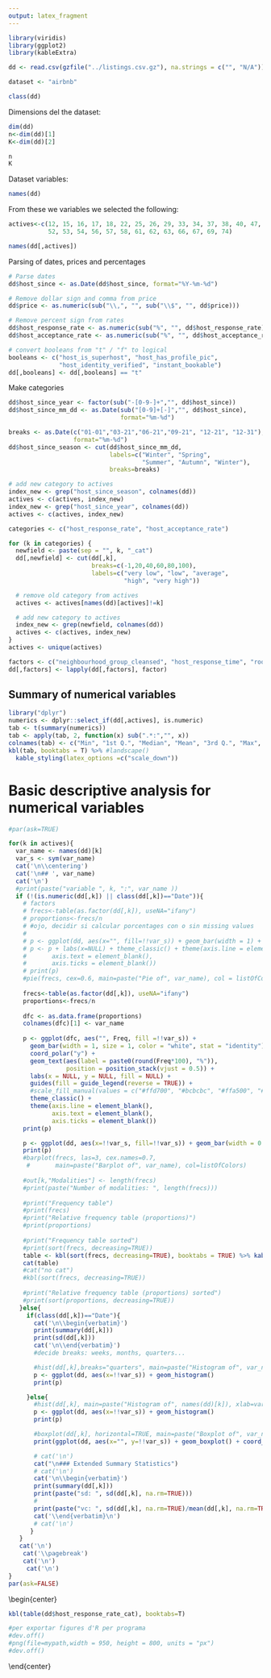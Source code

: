 ```yaml
---
output: latex_fragment
---
```


```r
library(viridis)
library(ggplot2)
library(kableExtra)
```
```r
dd <- read.csv(gzfile("../listings.csv.gz"), na.strings = c("", "N/A"))

dataset <- "airbnb"
```

```r
class(dd)
```

Dimensions del the dataset:
```r
dim(dd)
n<-dim(dd)[1]
K<-dim(dd)[2]

n
K
```
Dataset variables:

```r
names(dd)
```

From these we variables we selected the following:

```r
actives<-c(12, 15, 16, 17, 18, 22, 25, 26, 29, 33, 34, 37, 38, 40, 47, 48, 51,
           52, 53, 54, 56, 57, 58, 61, 62, 63, 66, 67, 69, 74)

names(dd[,actives])
```

Parsing of dates, prices and percentages

```r
# Parse dates
dd$host_since <- as.Date(dd$host_since, format="%Y-%m-%d")

# Remove dollar sign and comma from price
dd$price <- as.numeric(sub("\\,", "", sub("\\$", "", dd$price)))

# Remove percent sign from rates
dd$host_response_rate <- as.numeric(sub("%", "", dd$host_response_rate))
dd$host_acceptance_rate <- as.numeric(sub("%", "", dd$host_acceptance_rate))

# convert booleans from "t" / "f" to logical
booleans <- c("host_is_superhost", "host_has_profile_pic",
              "host_identity_verified", "instant_bookable")
dd[,booleans] <- dd[,booleans] == "t"

```

Make categories

```r

dd$host_since_year <- factor(sub("-[0-9-]+","", dd$host_since))
dd$host_since_mm_dd <- as.Date(sub("[0-9]+[-]","", dd$host_since),
                               format="%m-%d")

breaks <- as.Date(c("01-01","03-21","06-21","09-21", "12-21", "12-31"), 
                  format="%m-%d")
dd$host_since_season <- cut(dd$host_since_mm_dd,
                            labels=c("Winter", "Spring",
                                     "Summer", "Autumn", "Winter"),
                            breaks=breaks)

# add new category to actives
index_new <- grep("host_since_season", colnames(dd))
actives <- c(actives, index_new)
index_new <- grep("host_since_year", colnames(dd))
actives <- c(actives, index_new)

categories <- c("host_response_rate", "host_acceptance_rate")

for (k in categories) {
  newfield <- paste(sep = "", k, "_cat")
  dd[,newfield] <- cut(dd[,k],
                       breaks=c(-1,20,40,60,80,100),
                       labels=c("very low", "low", "average",
                                "high", "very high"))

  # remove old category from actives
  actives <- actives[names(dd)[actives]!=k]

  # add new category to actives
  index_new <- grep(newfield, colnames(dd))
  actives <- c(actives, index_new)
}
actives <- unique(actives)

factors <- c("neighbourhood_group_cleansed", "host_response_time", "room_type")
dd[,factors] <- lapply(dd[,factors], factor)

```



## Summary of numerical variables

```r


library("dplyr")
numerics <- dplyr::select_if(dd[,actives], is.numeric)
tab <- t(summary(numerics))
tab <- apply(tab, 2, function(x) sub(".*:","", x))
colnames(tab) <- c("Min", "1st Q.", "Median", "Mean", "3rd Q.", "Max", "NA's")
kbl(tab, booktabs = T) %>% #landscape()
  kable_styling(latex_options =c("scale_down"))
```


\pagebreak

# Basic descriptive analysis for numerical variables


```r

#par(ask=TRUE)

for(k in actives){
  var_name <- names(dd)[k]
  var_s <- sym(var_name)
  cat('\n\\centering')
  cat('\n## ', var_name)
  cat('\n')
  #print(paste("variable ", k, ":", var_name ))
  if (!(is.numeric(dd[,k]) || class(dd[,k])=="Date")){
    # factors
    # frecs<-table(as.factor(dd[,k]), useNA="ifany")
    # proportions<-frecs/n
    # #ojo, decidir si calcular porcentages con o sin missing values
    # 
    # p <- ggplot(dd, aes(x="", fill=!!var_s)) + geom_bar(width = 1) + coord_polar("y", start=0)
    # p <- p + labs(x=NULL) + theme_classic() + theme(axis.line = element_blank(),
    #       axis.text = element_blank(),
    #       axis.ticks = element_blank())
    # print(p)
    #pie(frecs, cex=0.6, main=paste("Pie of", var_name), col = listOfColors)
    
    frecs<-table(as.factor(dd[,k]), useNA="ifany")
    proportions<-frecs/n
    
    dfc <- as.data.frame(proportions)
    colnames(dfc)[1] <- var_name
    
    p <- ggplot(dfc, aes("", Freq, fill =!!var_s)) +
      geom_bar(width = 1, size = 1, color = "white", stat = "identity") +
      coord_polar("y") +
      geom_text(aes(label = paste0(round(Freq*100), "%")),   
                position = position_stack(vjust = 0.5)) +
      labs(x = NULL, y = NULL, fill = NULL) +
      guides(fill = guide_legend(reverse = TRUE)) +
      #scale_fill_manual(values = c("#ffd700", "#bcbcbc", "#ffa500", "#254290")) +
      theme_classic() +
      theme(axis.line = element_blank(),
            axis.text = element_blank(),
            axis.ticks = element_blank())
    print(p)

    p <- ggplot(dd, aes(x=!!var_s, fill=!!var_s)) + geom_bar(width = 0.7) + theme(legend.position = "none", axis.text.x=element_text(angle = -90, hjust = 0))
    print(p)
    #barplot(frecs, las=3, cex.names=0.7,
     #       main=paste("Barplot of", var_name), col=listOfColors)
    
    #out[k,"Modalities"] <- length(frecs) 
    #print(paste("Number of modalities: ", length(frecs)))
    
    #print("Frequency table")
    #print(frecs)
    #print("Relative frequency table (proportions)")
    #print(proportions)
    
    #print("Frequency table sorted")
    #print(sort(frecs, decreasing=TRUE))
    table <- kbl(sort(frecs, decreasing=TRUE), booktabs = TRUE) %>% kable_styling(position = "center")
    cat(table)
    #cat("no cat")
    #kbl(sort(frecs, decreasing=TRUE))
    
    #print("Relative frequency table (proportions) sorted")
    #print(sort(proportions, decreasing=TRUE))
   }else{
     if(class(dd[,k])=="Date"){
       cat('\n\\begin{verbatim}')
       print(summary(dd[,k]))
       print(sd(dd[,k]))
       cat('\n\\end{verbatim}')
       #decide breaks: weeks, months, quarters...

       #hist(dd[,k],breaks="quarters", main=paste("Histogram of", var_name), xlab = var_name)
       p <- ggplot(dd, aes(x=!!var_s)) + geom_histogram()
       print(p)

     }else{
       #hist(dd[,k], main=paste("Histogram of", names(dd)[k]), xlab=var_name, col = listOfColors)
       p <- ggplot(dd, aes(x=!!var_s)) + geom_histogram()
       print(p)

       #boxplot(dd[,k], horizontal=TRUE, main=paste("Boxplot of", var_name), col = listOfColors)
       print(ggplot(dd, aes(x="", y=!!var_s)) + geom_boxplot() + coord_flip())

       # cat('\n')
       cat("\n### Extended Summary Statistics")
       # cat('\n')
       cat('\n\\begin{verbatim}')
       print(summary(dd[,k]))
       print(paste("sd: ", sd(dd[,k], na.rm=TRUE)))
       # 
       print(paste("vc: ", sd(dd[,k], na.rm=TRUE)/mean(dd[,k], na.rm=TRUE)))
       cat('\\end{verbatim}\n')
       # cat('\n')
      }
   }
   cat('\n')
    cat('\\pagebreak')
    cat('\n')
     cat('\n')
}
par(ask=FALSE)
```

\begin{center}

```r
kbl(table(dd$host_response_rate_cat), booktabs=T)

#per exportar figures d'R per programa
#dev.off()
#png(file=mypath,width = 950, height = 800, units = "px")
#dev.off()
```
\end{center}
